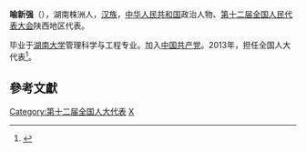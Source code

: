 '''喻新强'''（{{bd|1958年||}}），湖南株洲人，[[汉族|汉族]]，[[中华人民共和国|中华人民共和国]]政治人物、[[第十二届全国人民代表大会|第十二届全国人民代表大会]]陕西地区代表。

毕业于[[湖南大学|湖南大学]]管理科学与工程专业。加入[[中国共产党|中国共产党]]。2013年，担任全国人大代表<ref>{{cite news|title=全国人大代表信息-喻新强|url=http://210.82.31.1:8084/delegate/viewDelegate.action?dbid=122496|accessdate=2013-04-05|newspaper=全国人大网|archive-url=https://web.archive.org/web/20180929130934/http://www.npc.gov.cn/delegate/viewDelegate.action?dbid=122496|archive-date=2018-09-29|dead-url=yes}}</ref>。

==參考文獻==
{{reflist}}
{{中国政治人物小作品}}

[[Category:第十二届全国人大代表|Category:第十二届全国人大代表]]
[[Category:喻姓|X]]